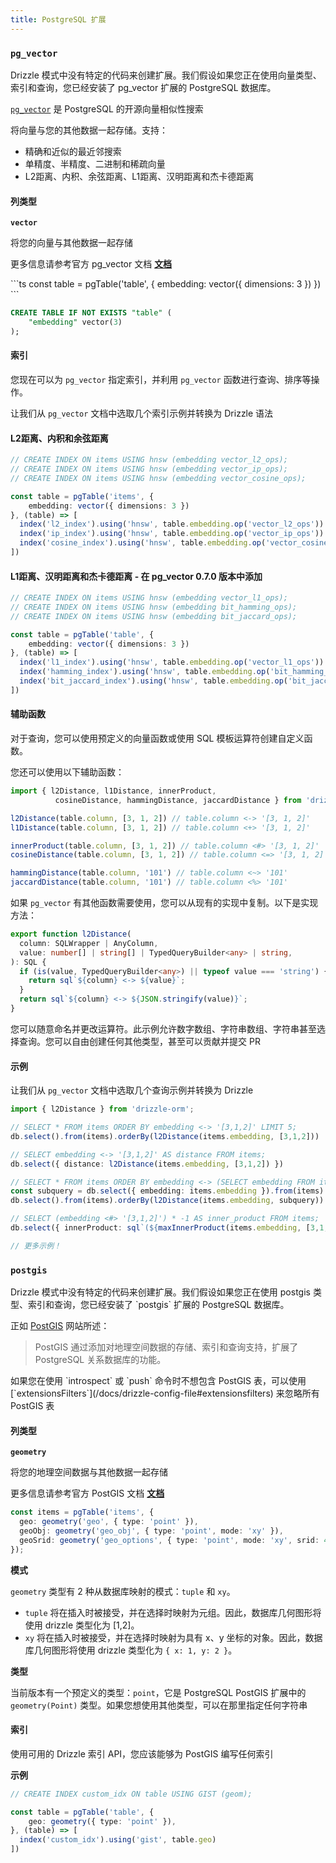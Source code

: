```yaml
---
title: PostgreSQL 扩展
---
```



### `pg_vector`

<Callout>
Drizzle 模式中没有特定的代码来创建扩展。我们假设如果您正在使用向量类型、索引和查询，您已经安装了 pg_vector 扩展的 PostgreSQL 数据库。
</Callout>

[`pg_vector`](https://github.com/pgvector/pgvector) 是 PostgreSQL 的开源向量相似性搜索

将向量与您的其他数据一起存储。支持：

- 精确和近似的最近邻搜索
- 单精度、半精度、二进制和稀疏向量
- L2距离、内积、余弦距离、L1距离、汉明距离和杰卡德距离

#### 列类型

**`vector`**

将您的向量与其他数据一起存储

更多信息请参考官方 pg_vector 文档 **[文档](https://github.com/pgvector/pgvector)**

<Section>
```ts
const table = pgTable('table', {
    embedding: vector({ dimensions: 3 })
})
```

```sql
CREATE TABLE IF NOT EXISTS "table" (
	"embedding" vector(3)
);
```
</Section>

#### 索引

您现在可以为 `pg_vector` 指定索引，并利用 `pg_vector` 函数进行查询、排序等操作。

让我们从 `pg_vector` 文档中选取几个索引示例并转换为 Drizzle 语法

#### L2距离、内积和余弦距离

```ts
// CREATE INDEX ON items USING hnsw (embedding vector_l2_ops);
// CREATE INDEX ON items USING hnsw (embedding vector_ip_ops);
// CREATE INDEX ON items USING hnsw (embedding vector_cosine_ops);

const table = pgTable('items', {
    embedding: vector({ dimensions: 3 })
}, (table) => [
  index('l2_index').using('hnsw', table.embedding.op('vector_l2_ops'))
  index('ip_index').using('hnsw', table.embedding.op('vector_ip_ops'))
  index('cosine_index').using('hnsw', table.embedding.op('vector_cosine_ops'))
])
```

#### L1距离、汉明距离和杰卡德距离 - 在 pg_vector 0.7.0 版本中添加

```ts
// CREATE INDEX ON items USING hnsw (embedding vector_l1_ops);
// CREATE INDEX ON items USING hnsw (embedding bit_hamming_ops);
// CREATE INDEX ON items USING hnsw (embedding bit_jaccard_ops);

const table = pgTable('table', {
    embedding: vector({ dimensions: 3 })
}, (table) => [
  index('l1_index').using('hnsw', table.embedding.op('vector_l1_ops'))
  index('hamming_index').using('hnsw', table.embedding.op('bit_hamming_ops'))
  index('bit_jaccard_index').using('hnsw', table.embedding.op('bit_jaccard_ops'))
])
```

#### 辅助函数

对于查询，您可以使用预定义的向量函数或使用 SQL 模板运算符创建自定义函数。

您还可以使用以下辅助函数：

```ts
import { l2Distance, l1Distance, innerProduct, 
          cosineDistance, hammingDistance, jaccardDistance } from 'drizzle-orm'

l2Distance(table.column, [3, 1, 2]) // table.column <-> '[3, 1, 2]'
l1Distance(table.column, [3, 1, 2]) // table.column <+> '[3, 1, 2]'

innerProduct(table.column, [3, 1, 2]) // table.column <#> '[3, 1, 2]'
cosineDistance(table.column, [3, 1, 2]) // table.column <=> '[3, 1, 2]'

hammingDistance(table.column, '101') // table.column <~> '101'
jaccardDistance(table.column, '101') // table.column <%> '101'
```

如果 `pg_vector` 有其他函数需要使用，您可以从现有的实现中复制。以下是实现方法：

```ts
export function l2Distance(
  column: SQLWrapper | AnyColumn,
  value: number[] | string[] | TypedQueryBuilder<any> | string,
): SQL {
  if (is(value, TypedQueryBuilder<any>) || typeof value === 'string') {
    return sql`${column} <-> ${value}`;
  }
  return sql`${column} <-> ${JSON.stringify(value)}`;
}
```

您可以随意命名并更改运算符。此示例允许数字数组、字符串数组、字符串甚至选择查询。您可以自由创建任何其他类型，甚至可以贡献并提交 PR

#### 示例

让我们从 `pg_vector` 文档中选取几个查询示例并转换为 Drizzle

```ts
import { l2Distance } from 'drizzle-orm';

// SELECT * FROM items ORDER BY embedding <-> '[3,1,2]' LIMIT 5;
db.select().from(items).orderBy(l2Distance(items.embedding, [3,1,2]))

// SELECT embedding <-> '[3,1,2]' AS distance FROM items;
db.select({ distance: l2Distance(items.embedding, [3,1,2]) })

// SELECT * FROM items ORDER BY embedding <-> (SELECT embedding FROM items WHERE id = 1) LIMIT 5;
const subquery = db.select({ embedding: items.embedding }).from(items).where(eq(items.id, 1));
db.select().from(items).orderBy(l2Distance(items.embedding, subquery)).limit(5)

// SELECT (embedding <#> '[3,1,2]') * -1 AS inner_product FROM items;
db.select({ innerProduct: sql`(${maxInnerProduct(items.embedding, [3,1,2])}) * -1` }).from(items)

// 更多示例！
```

### `postgis`

<Callout>
Drizzle 模式中没有特定的代码来创建扩展。我们假设如果您正在使用 postgis 类型、索引和查询，您已经安装了 `postgis` 扩展的 PostgreSQL 数据库。
</Callout>

正如 [PostGIS](https://postgis.net/) 网站所述：

> PostGIS 通过添加对地理空间数据的存储、索引和查询支持，扩展了 PostgreSQL 关系数据库的功能。

<Callout type="info">
如果您在使用 `introspect` 或 `push` 命令时不想包含 PostGIS 表，可以使用 [`extensionsFilters`](/docs/drizzle-config-file#extensionsfilters) 来忽略所有 PostGIS 表
</Callout>

#### 列类型

**`geometry`**

将您的地理空间数据与其他数据一起存储

更多信息请参考官方 PostGIS 文档 **[文档](https://postgis.net/workshops/postgis-intro/geometries.html)**

```ts
const items = pgTable('items', {
  geo: geometry('geo', { type: 'point' }),
  geoObj: geometry('geo_obj', { type: 'point', mode: 'xy' }),
  geoSrid: geometry('geo_options', { type: 'point', mode: 'xy', srid: 4000 }),
});
```

**模式**

`geometry` 类型有 2 种从数据库映射的模式：`tuple` 和 `xy`。

- `tuple` 将在插入时被接受，并在选择时映射为元组。因此，数据库几何图形将使用 drizzle 类型化为 [1,2]。
- `xy` 将在插入时被接受，并在选择时映射为具有 x、y 坐标的对象。因此，数据库几何图形将使用 drizzle 类型化为 `{ x: 1, y: 2 }`。

**类型**

当前版本有一个预定义的类型：`point`，它是 PostgreSQL PostGIS 扩展中的 `geometry(Point)` 类型。如果您想使用其他类型，可以在那里指定任何字符串

#### 索引

使用可用的 Drizzle 索引 API，您应该能够为 PostGIS 编写任何索引

**示例**

```ts
// CREATE INDEX custom_idx ON table USING GIST (geom);

const table = pgTable('table', {
   	geo: geometry({ type: 'point' }),
}, (table) => [
  index('custom_idx').using('gist', table.geo)
])
```
